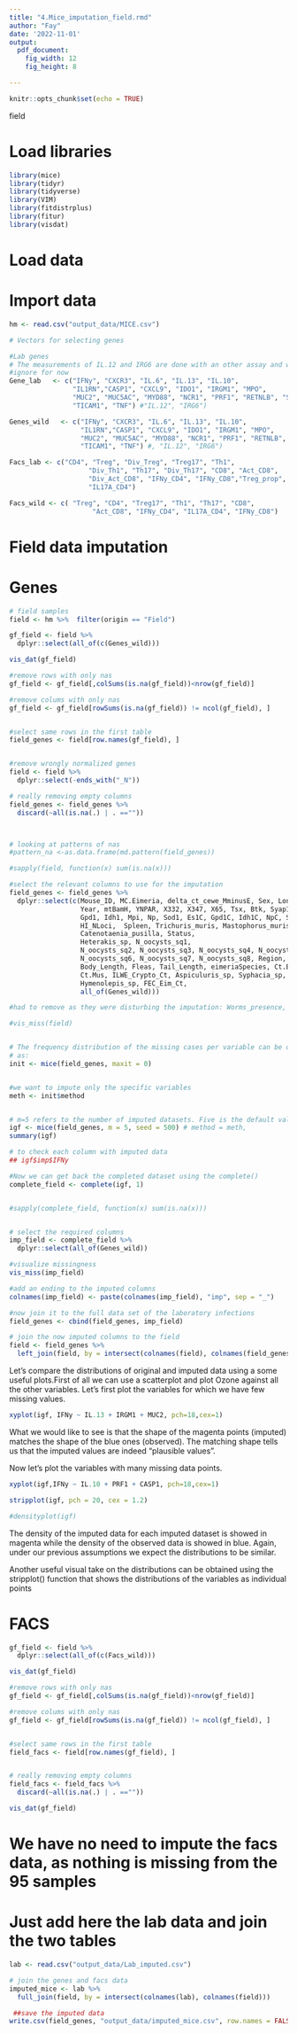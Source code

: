 ```yaml
---
title: "4.Mice_imputation_field.rmd"
author: "Fay"
date: '2022-11-01'
output:
  pdf_document: 
    fig_width: 12
    fig_height: 8

---
```


```r
knitr::opts_chunk$set(echo = TRUE)
```

#################### field


# Load libraries



```r
library(mice)
library(tidyr)
library(tidyverse)
library(VIM)
library(fitdistrplus)
library(fitur)
library(visdat)
```

# Load data

# Import data

```r
hm <- read.csv("output_data/MICE.csv")
```

```r
# Vectors for selecting genes

#Lab genes
# The measurements of IL.12 and IRG6 are done with an other assay and will 
#ignore for now
Gene_lab   <- c("IFNy", "CXCR3", "IL.6", "IL.13", "IL.10",
                "IL1RN","CASP1", "CXCL9", "IDO1", "IRGM1", "MPO", 
                "MUC2", "MUC5AC", "MYD88", "NCR1", "PRF1", "RETNLB", "SOCS1", 
                "TICAM1", "TNF") #"IL.12", "IRG6")

Genes_wild   <- c("IFNy", "CXCR3", "IL.6", "IL.13", "IL.10", 
                  "IL1RN","CASP1", "CXCL9", "IDO1", "IRGM1", "MPO", 
                  "MUC2", "MUC5AC", "MYD88", "NCR1", "PRF1", "RETNLB", "SOCS1", 
                  "TICAM1", "TNF") #, "IL.12", "IRG6")

Facs_lab <- c("CD4", "Treg", "Div_Treg", "Treg17", "Th1", 
                    "Div_Th1", "Th17", "Div_Th17", "CD8", "Act_CD8", 
                    "Div_Act_CD8", "IFNy_CD4", "IFNy_CD8","Treg_prop", 
                    "IL17A_CD4")  

Facs_wild <- c( "Treg", "CD4", "Treg17", "Th1", "Th17", "CD8",
                     "Act_CD8", "IFNy_CD4", "IL17A_CD4", "IFNy_CD8")

```



# Field data imputation

# Genes
```r

# field samples
field <- hm %>%  filter(origin == "Field")

gf_field <- field %>% 
  dplyr::select(all_of(c(Genes_wild)))

vis_dat(gf_field)

#remove rows with only nas
gf_field <- gf_field[,colSums(is.na(gf_field))<nrow(gf_field)]

#remove colums with only nas 
gf_field <- gf_field[rowSums(is.na(gf_field)) != ncol(gf_field), ]


#select same rows in the first table
field_genes <- field[row.names(gf_field), ]


#remove wrongly normalized genes
field <- field %>%
  dplyr::select(-ends_with("_N"))

# really removing empty columns
field_genes <- field_genes %>% 
  discard(~all(is.na(.) | . ==""))



# looking at patterns of nas
#pattern_na <-as.data.frame(md.pattern(field_genes))

#sapply(field, function(x) sum(is.na(x)))

#select the relevant columns to use for the imputation
field_genes <- field_genes %>%
  dplyr::select(c(Mouse_ID, MC.Eimeria, delta_ct_cewe_MminusE, Sex, Longitude, Latitude, 
                  Year, mtBamH, YNPAR, X332, X347, X65, Tsx, Btk, Syap1, Es1, 
                  Gpd1, Idh1, Mpi, Np, Sod1, Es1C, Gpd1C, Idh1C, NpC, Sod1C,
                  HI_NLoci,  Spleen, Trichuris_muris, Mastophorus_muris, 
                  Catenotaenia_pusilla, Status, 
                  Heterakis_sp, N_oocysts_sq1, 
                  N_oocysts_sq2, N_oocysts_sq3, N_oocysts_sq4, N_oocysts_sq5, 
                  N_oocysts_sq6, N_oocysts_sq7, N_oocysts_sq8, Region, 
                  Body_Length, Fleas, Tail_Length, eimeriaSpecies, Ct.Eimeria,
                  Ct.Mus, ILWE_Crypto_Ct, Aspiculuris_sp, Syphacia_sp, Taenia_sp,
                  Hymenolepis_sp, FEC_Eim_Ct, 
                  all_of(Genes_wild)))

#had to remove as they were disturbing the imputation: Worms_presence, MC.Eimeria.FEC,  Heligmosomoides_polygurus, Zfy2, Y,  MpiC,

#vis_miss(field)


# The frequency distribution of the missing cases per variable can be obtained 
# as:
init <- mice(field_genes, maxit = 0)


#we want to impute only the specific variables
meth <- init$method



```


```r
# m=5 refers to the number of imputed datasets. Five is the default value.
igf <- mice(field_genes, m = 5, seed = 500) # method = meth,
summary(igf)

# to check each column with imputed data
## igf$imp$IFNy

#Now we can get back the completed dataset using the complete()
complete_field <- complete(igf, 1)


#sapply(complete_field, function(x) sum(is.na(x)))


# select the required columns
imp_field <- complete_field %>%
  dplyr::select(all_of(Genes_wild))

#visualize missingness
vis_miss(imp_field)

#add an ending to the imputed columns
colnames(imp_field) <- paste(colnames(imp_field), "imp", sep = "_")

#now join it to the full data set of the laboratory infections
field_genes <- cbind(field_genes, imp_field)

# join the now imputed columns to the field
field <- field_genes %>%
  left_join(field, by = intersect(colnames(field), colnames(field_genes)))

```




Let’s compare the distributions of original and imputed data using a some useful 
plots.First of all we can use a scatterplot and plot Ozone against all the other 
variables. Let's first plot the variables for which we have few missing values.



```r

xyplot(igf, IFNy ~ IL.13 + IRGM1 + MUC2, pch=18,cex=1)


```


What we would like to see is that the shape of the magenta points (imputed) 
matches the shape of the blue ones (observed). The matching shape tells us that 
the imputed values are indeed “plausible values”.

Now let's plot the variables with many missing data points.


```r

xyplot(igf,IFNy ~ IL.10 + PRF1 + CASP1, pch=18,cex=1)
```



```r
stripplot(igf, pch = 20, cex = 1.2)
```



```r
#densityplot(igf)
```

The density of the imputed data for each imputed dataset is showed in magenta 
while the density of the observed data is showed in blue. Again, under our 
previous assumptions we expect the distributions to be similar.

Another useful visual take on the distributions can be obtained using the 
stripplot() function that shows the distributions of the variables as individual 
points


# FACS

```r

gf_field <- field %>% 
  dplyr::select(all_of(c(Facs_wild)))

vis_dat(gf_field)

#remove rows with only nas
gf_field <- gf_field[,colSums(is.na(gf_field))<nrow(gf_field)]

#remove colums with only nas 
gf_field <- gf_field[rowSums(is.na(gf_field)) != ncol(gf_field), ]


#select same rows in the first table
field_facs <- field[row.names(gf_field), ]


# really removing empty columns
field_facs <- field_facs %>% 
  discard(~all(is.na(.) | . ==""))

vis_dat(gf_field)
```


# We have no need to impute the facs data, as nothing is missing from the 95 samples 

# Just add here the lab data and join the two tables 


```r
lab <- read.csv("output_data/Lab_imputed.csv")

# join the genes and facs data
imputed_mice <- lab %>%
  full_join(field, by = intersect(colnames(lab), colnames(field)))

 ##save the imputed data 
write.csv(field_genes, "output_data/imputed_mice.csv", row.names = FALSE)


```

